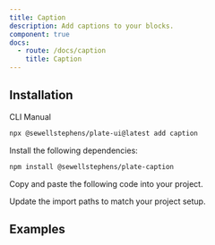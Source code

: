 ```yaml
---
title: Caption
description: Add captions to your blocks.
component: true
docs:
  - route: /docs/caption
    title: Caption
---
```


## Installation

<Tabs defaultValue="cli">

<TabsList>
<TabsTrigger value="cli">CLI</TabsTrigger>
<TabsTrigger value="manual">Manual</TabsTrigger>
</TabsList>
<TabsContent value="cli">

```bash
npx @sewellstephens/plate-ui@latest add caption
```

</TabsContent>

<TabsContent value="manual">

<Steps>

<Step>

Install the following dependencies:

```bash
npm install @sewellstephens/plate-caption
```

</Step>

<Step>

Copy and paste the following code into your project.

</Step>

<ComponentSource name="caption" />

<Step>

Update the import paths to match your project setup.

</Step>

</Steps>

</TabsContent>

</Tabs>

## Examples

<ComponentPreview name="playground-demo" id="media" />

<ComponentSource name="image-element" />
<ComponentSource name="media-embed-element" />
